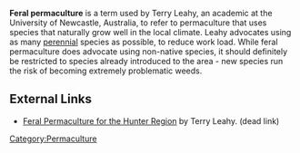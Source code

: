 '''Feral permaculture''' is a term used by Terry Leahy, an academic at the University of Newcastle, Australia, to refer to permaculture that uses species that naturally grow well in the local climate. Leahy advocates using as many [[perennial]] species as possible, to reduce work load. While feral permaculture does advocate using non-native species, it should definitely be restricted to species already introduced to the area - new species run the risk of becoming extremely problematic weeds.

==External Links==
*[http://www.octapod.org/gifteconomy/content/feral.html Feral Permaculture for the Hunter Region] by Terry Leahy. (dead link)

{{stub}}
{{attrib permawiki|Feral permaculture}}

[[Category:Permaculture]]